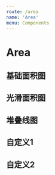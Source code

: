 ```yaml
---
route: /area
name: 'Area'
menu: Components
---
```



# Area

## 基础面积图

<Playground>
  <Area
    data={
      [
       {x: '2019-06-20', y: 7},
       {x: '2019-06-21', y: 5},
       {x: '2019-06-22', y: 4},
       {x: '2019-06-23', y: 2},
       {x: '2019-06-24', y: 4},
       {x: '2019-06-25', y: 7},
       {x: '2019-06-26', y: 5},
       {x: '2019-06-27', y: 6},
       {x: '2019-06-28', y: 5}
      ]
    }
  />
</Playground>

## 光滑面积图

<Playground>
  <Area
    data={
      [
       {x: '2019-06-20', y: 7},
       {x: '2019-06-21', y: 5},
       {x: '2019-06-22', y: 4},
       {x: '2019-06-23', y: 2},
       {x: '2019-06-24', y: 4},
       {x: '2019-06-25', y: 7},
       {x: '2019-06-26', y: 5},
       {x: '2019-06-27', y: 6},
       {x: '2019-06-28', y: 5}
      ]
    }
    smooth={true}
  />
</Playground>

## 堆叠线图

<Playground>
  <Area
    data={
      [
        { x: '1750', y1: 20, y2: 10 },
        { x: '1800', y1: 10, y2: 5 },
        { x: '1850', y1: 50, y2: 25 },
        { x: '1900', y1: 60, y2: 30 },
        { x: '1999', y1: 10, y2: 5 },
        { x: '2050', y1: 100, y2: 50 }
      ]
    }
    isStack={true}
  />
</Playground>

## 自定义1

<Playground>
  <Area
    data={[
      { x: '0', y1: 100, y2: 90 },
      { x: '1', y1: 10, y2: 20 },
      { x: '2', y1: 10, y2: 20 },
      { x: '3', y1: 10, y2: 30 },
      { x: '4', y1: 20, y2: 10 },
      { x: '5', y1: 30, y2: 40 },
      { x: '6', y1: 100, y2: 110 },
      { x: '7', y1: 200, y2: 220 },
      { x: '8', y1: 300, y2: 330 },
      { x: '9', y1: 400, y2: 400 },
      { x: '10', y1: 300, y2: 280 },
      { x: '11', y1: 200, y2: 250 },
      { x: '12', y1: 100, y2: 140 },
      { x: '13', y1: 300, y2: 330 },
      { x: '14', y1: 400, y2: 380 },
      { x: '15', y1: 500, y2: 600 },
      { x: '16', y1: 0, y2: 700 },
      { x: '17', y1: 0, y2: 290 },
      { x: '18', y1: 0, y2: 480 },
      { x: '19', y1: 0, y2: 600 },
      { x: '20', y1: 0, y2: 650 },
      { x: '21', y1: 0, y2: 220 },
      { x: '22', y1: 0, y2: 170 },
      { x: '23', y1: 0, y2: 100 }
    ]}
    title="人流量趋势"
    xAxis={{
      line: null
    }}
    yAxis={{
      visible: false
    }}
    legend={{
      position: 'top-right',
      marker: 'circle'
    }}
    scale={{
      x: {
        type: 'linear',
        tickInterval: 2,
        maxLimit: 23
      }
    }}
    titleMap={{
      y1: '当前',
      y2: '上一周期'
    }}
    smooth={true}
    colors={['#8DDDCC', '#E3E3E3']}
  />
</Playground>

## 自定义2

<Playground>
  <Area
    data={
      [
        { x: '0', y1: 20 },
        { x: '4', y1: 10 },
        { x: '8', y1: 50 },
        { x: '12', y1: 60 },
        { x: '16', y1: 10 },
        { x: '20', y1: 100 },
        { x: '24', y1: 10 }
      ]
    }
    legend={{
      visible: false
    }}
    scale={{
      x: {
        type: 'linear',
        alias: '时段'
      },
      value: {
        alias: '次数'
      }
    }}
    line={true}
    point={true}
    colors={['#FDE6E6']}
  />
</Playground>

